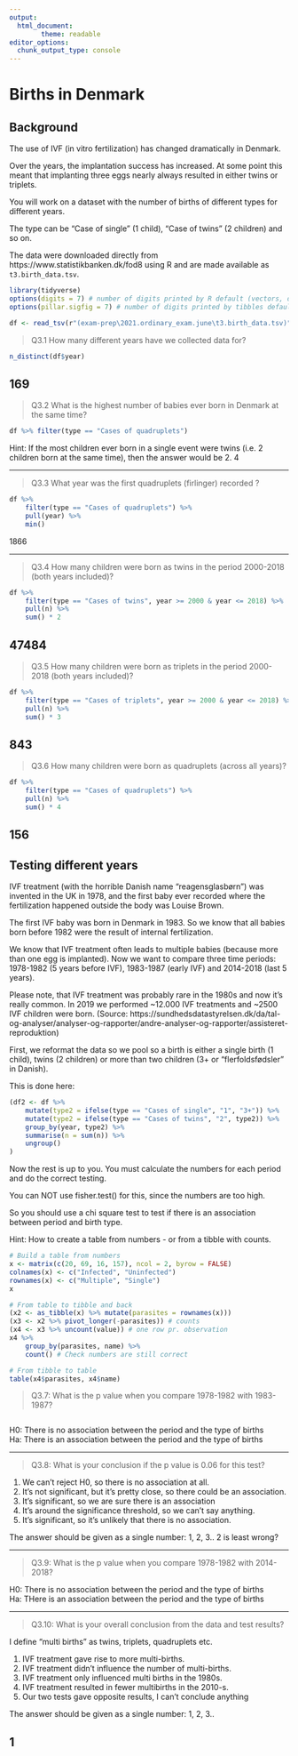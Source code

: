 ```yaml
---
output:
  html_document:
        theme: readable
editor_options: 
  chunk_output_type: console
---
```


# Births in Denmark

## Background

The use of IVF (in vitro fertilization) has changed dramatically in Denmark. 

Over the years, the implantation success has increased. At some point this meant that implanting three eggs nearly always resulted in either twins or triplets.

You will work on a dataset with the number of births of different types for different years.

The type can be "Case of single" (1 child), "Case of twins" (2 children) and so on. 

The data were downloaded directly from https://www.statistikbanken.dk/fod8 using R and are made available as `t3.birth_data.tsv`.

```r

library(tidyverse)
options(digits = 7) # number of digits printed by R default (vectors, data.frames, lists)
options(pillar.sigfig = 7) # number of digits printed by tibbles default.

df <- read_tsv(r"(exam-prep\2021.ordinary_exam.june\t3.birth_data.tsv)")
```

>Q3.1 How many different years have we collected data for?

```r
n_distinct(df$year)
```
169
---

>Q3.2 What is the highest number of babies ever born in Denmark at the same time?

```r

df %>% filter(type == "Cases of quadruplets")
```
Hint: If the most children ever born in a single event were twins (i.e. 2 children born at the same time), then the answer would be 2.
4

---

>Q3.3 What year was the first quadruplets (firlinger) recorded ?

```r
df %>%
    filter(type == "Cases of quadruplets") %>%
    pull(year) %>%
    min()
```
1866

---

>Q3.4 How many children were born as twins in the period 2000-2018 (both years included)?

```r
df %>%
    filter(type == "Cases of twins", year >= 2000 & year <= 2018) %>%
    pull(n) %>%
    sum() * 2
```
47484
---

>Q3.5 How many children were born as triplets in the period 2000-2018 (both years included)?

```r
df %>%
    filter(type == "Cases of triplets", year >= 2000 & year <= 2018) %>%
    pull(n) %>%
    sum() * 3
```
843
---

>Q3.6 How many children were born as quadruplets (across all years)?

```r
df %>%
    filter(type == "Cases of quadruplets") %>%
    pull(n) %>%
    sum() * 4
```
156
---

## Testing different years

IVF treatment (with the horrible Danish name "reagensglasbørn") was invented in the UK in 1978, and the first baby ever recorded where the fertilization happened outside the body was Louise Brown. 

The first IVF baby was born in Denmark in 1983. So we know that all babies born before 1982 were the result of internal fertilization.

We know that IVF treatment often leads to multiple babies (because more than one egg is implanted). Now we want to compare three time periods: 1978-1982 (5 years before IVF), 1983-1987 (early IVF) and 2014-2018 (last 5 years).

Please note, that IVF treatment was probably rare in the 1980s and now it's really common. In 2019 we performed ~12.000 IVF treatments and ~2500 IVF children were born. (Source: https://sundhedsdatastyrelsen.dk/da/tal-og-analyser/analyser-og-rapporter/andre-analyser-og-rapporter/assisteret-reproduktion)

First, we reformat the data so we pool so a birth is either a single birth (1 child), twins (2 children) or more than two children (3+ or "flerfoldsfødsler" in Danish). 

This is done here:

```r

(df2 <- df %>%
    mutate(type2 = ifelse(type == "Cases of single", "1", "3+")) %>%
    mutate(type2 = ifelse(type == "Cases of twins", "2", type2)) %>%
    group_by(year, type2) %>%
    summarise(n = sum(n)) %>%
    ungroup()
)
```

Now the rest is up to you. You must calculate the numbers for each period and do the correct testing.

You can NOT use fisher.test() for this, since the numbers are too high.

So you should use a chi square test to test if there is an association between period and birth type.

Hint: How to create a table from numbers - or from a tibble with counts.

```r

# Build a table from numbers
x <- matrix(c(20, 69, 16, 157), ncol = 2, byrow = FALSE)
colnames(x) <- c("Infected", "Uninfected")
rownames(x) <- c("Multiple", "Single")
x

# From table to tibble and back
(x2 <- as_tibble(x) %>% mutate(parasites = rownames(x)))
(x3 <- x2 %>% pivot_longer(-parasites)) # counts
(x4 <- x3 %>% uncount(value)) # one row pr. observation
x4 %>%
    group_by(parasites, name) %>%
    count() # Check numbers are still correct

# From tibble to table
table(x4$parasites, x4$name)
```

>Q3.7: What is the p value when you compare 1978-1982 with 1983-1987?

```r


```

H0: There is no association between the period and the type of births  
Ha: There is an association between the period and the type of births  


---

>Q3.8: What is your conclusion if the p value is 0.06 for this test?

1. We can't reject H0, so there is no association at all.
2. It's not significant, but it's pretty close, so there could be an association.
3. It's significant, so we are sure there is an association
4. It's around the significance threshold, so we can't say anything.
5. It's significant, so it's unlikely that there is no association.

The answer should be given as a single number: 1, 2, 3..
2 is least wrong?

---

>Q3.9: What is the p value when you compare 1978-1982 with 2014-2018?

H0: There is no association between the period and the type of births  
Ha: THere is an association between the period and the type of births  


---

>Q3.10: What is your overall conclusion from the data and test results?

I define "multi births" as twins, triplets, quadruplets etc.

1. IVF treatment gave rise to more multi-births.
2. IVF treatment didn't influence the number of multi-births.
3. IVF treatment only influenced multi births in the 1980s.
4. IVF treatment resulted in fewer multibirths in the 2010-s.
5. Our two tests gave opposite results, I can't conclude anything

The answer should be given as a single number: 1, 2, 3..

1
---


